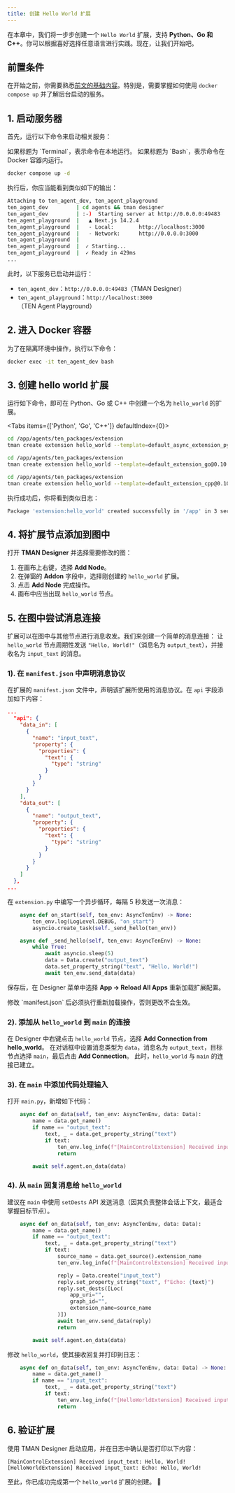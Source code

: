 ```yaml
---
title: 创建 Hello World 扩展
---
```


在本章中，我们将一步步创建一个 `Hello World` 扩展，支持 **Python、Go 和 C++**。你可以根据喜好选择任意语言进行实践。现在，让我们开始吧。

## 前置条件

在开始之前，你需要熟悉[前文的基础内容](/docs/ten_agent/getting_started)。特别是，需要掌握如何使用 `docker compose up` 并了解后台启动的服务。

## 1. 启动服务器

首先，运行以下命令来启动相关服务：

<Callout>
  如果标题为 `Terminal`，表示命令在本地运行。  
  如果标题为 `Bash`，表示命令在 Docker 容器内运行。
</Callout>

```bash title="Terminal"
docker compose up -d
```

执行后，你应当能看到类似如下的输出：

```bash title="Terminal"
Attaching to ten_agent_dev, ten_agent_playground
ten_agent_dev         | cd agents && tman designer
ten_agent_dev         | :-)  Starting server at http://0.0.0.0:49483
ten_agent_playground  |   ▲ Next.js 14.2.4
ten_agent_playground  |   - Local:        http://localhost:3000
ten_agent_playground  |   - Network:      http://0.0.0.0:3000
ten_agent_playground  |
ten_agent_playground  |  ✓ Starting...
ten_agent_playground  |  ✓ Ready in 429ms
...
```

此时，以下服务已启动并运行：

* `ten_agent_dev`：`http://0.0.0.0:49483`（TMAN Designer）
* `ten_agent_playground`：`http://localhost:3000`（TEN Agent Playground）

## 2. 进入 Docker 容器

为了在隔离环境中操作，执行以下命令：

```bash title="Terminal"
docker exec -it ten_agent_dev bash
```

## 3. 创建 hello world 扩展

运行如下命令，即可在 Python、Go 或 C++ 中创建一个名为 `hello_world` 的扩展。


<Tabs items={['Python', 'Go', 'C++']} defaultIndex={0}> <Tab>

```bash title="Bash"
cd /app/agents/ten_packages/extension
tman create extension hello_world --template=default_async_extension_python@0.10 --template-data class_name_prefix=HelloWorld
```

  </Tab>
  <Tab>

```bash title="Bash"
cd /app/agents/ten_packages/extension
tman create extension hello_world --template=default_extension_go@0.10 --template-data class_name_prefix=HelloWorld
```

  </Tab>
  <Tab>

```bash title="Bash"
cd /app/agents/ten_packages/extension
tman create extension hello_world --template=default_extension_cpp@0.10 --template-data class_name_prefix=HelloWorld
```

  </Tab>
</Tabs>

执行成功后，你将看到类似日志：

```bash title="Bash"
Package 'extension:hello_world' created successfully in '/app' in 3 seconds.
```

## 4. 将扩展节点添加到图中

打开 **TMAN Designer** 并选择需要修改的图：

1. 在画布上右键，选择 **Add Node**。
2. 在弹窗的 **Addon** 字段中，选择刚创建的 `hello_world` 扩展。
3. 点击 **Add Node** 完成操作。
4. 画布中应当出现 `hello_world` 节点。

## 5. 在图中尝试消息连接

扩展可以在图中与其他节点进行消息收发。我们来创建一个简单的消息连接：
让 `hello_world` 节点周期性发送 `"Hello, World!"`（消息名为 `output_text`），并接收名为 `input_text` 的消息。

### 1). 在 `manifest.json` 中声明消息协议

在扩展的 `manifest.json` 文件中，声明该扩展所使用的消息协议。在 `api` 字段添加如下内容：

```json
...
  "api": {
    "data_in": [
      {
        "name": "input_text",
        "property": {
          "properties": {
            "text": {
              "type": "string"
            }
          }
        }
      }
    ],
    "data_out": [
      {
        "name": "output_text",
        "property": {
          "properties": {
            "text": {
              "type": "string"
            }
          }
        }
      }
    ]
  },
...
```

在 `extension.py` 中编写一个异步循环，每隔 5 秒发送一次消息：

```python
    async def on_start(self, ten_env: AsyncTenEnv) -> None:
        ten_env.log(LogLevel.DEBUG, "on_start")
        asyncio.create_task(self._send_hello(ten_env))

    async def _send_hello(self, ten_env: AsyncTenEnv) -> None:
        while True:
            await asyncio.sleep(5)
            data = Data.create("output_text")
            data.set_property_string("text", "Hello, World!")
            await ten_env.send_data(data)
```

保存后，在 Designer 菜单中选择 **App -> Reload All Apps** 重新加载扩展配置。

<Callout title="注意">
修改 `manifest.json` 后必须执行重新加载操作，否则更改不会生效。
</Callout>

### 2). 添加从 `hello_world` 到 `main` 的连接

在 Designer 中右键点击 `hello_world` 节点，选择 **Add Connection from hello\_world**。
在对话框中设置消息类型为 `data`，消息名为 `output_text`，目标节点选择 `main`，最后点击 **Add Connection**。
此时，`hello_world` 与 `main` 的连接已建立。

### 3). 在 `main` 中添加代码处理输入

打开 `main.py`，新增如下代码：

```python
    async def on_data(self, ten_env: AsyncTenEnv, data: Data):
        name = data.get_name()
        if name == "output_text":
            text, _ = data.get_property_string("text")
            if text:
                ten_env.log_info(f"[MainControlExtension] Received input_text: {text}")
                return

        await self.agent.on_data(data)
```

### 4). 从 `main` 回复消息给 `hello_world`

建议在 `main` 中使用 `setDests` API 发送消息（因其负责整体会话上下文，最适合掌握目标节点）。

```python
    async def on_data(self, ten_env: AsyncTenEnv, data: Data):
        name = data.get_name()
        if name == "output_text":
            text, _ = data.get_property_string("text")
            if text:
                source_name = data.get_source().extension_name
                ten_env.log_info(f"[MainControlExtension] Received input_text: {text} from: {source_name}")

                reply = Data.create("input_text")
                reply.set_property_string("text", f"Echo: {text}")
                reply.set_dests([Loc(
                    app_uri="",
                    graph_id="",
                    extension_name=source_name
                )])
                await ten_env.send_data(reply)
                return

        await self.agent.on_data(data)
```

修改 `hello_world`，使其接收回复并打印到日志：

```python
    async def on_data(self, ten_env: AsyncTenEnv, data: Data) -> None:
        name = data.get_name()
        if name == "input_text":
            text, _ = data.get_property_string("text")
            if text:
                ten_env.log_info(f"[HelloWorldExtension] Received input_text: {text}")
                return
```

## 6. 验证扩展

使用 TMAN Designer 启动应用，并在日志中确认是否打印以下内容：

```
[MainControlExtension] Received input_text: Hello, World!
[HelloWorldExtension] Received input_text: Echo: Hello, World!
```

至此，你已成功完成第一个 `hello_world` 扩展的创建。 🎉
